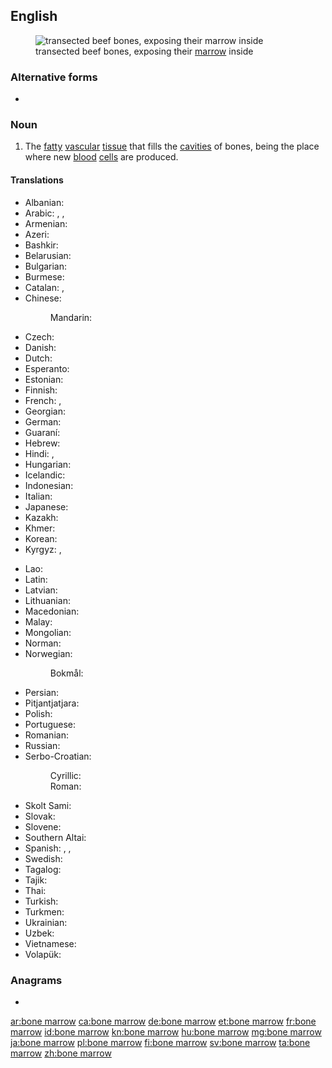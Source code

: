 ==English==
{{wikipedia}}
[[File:Markknochen-1.jpg|thumb|right|transected beef bones, exposing their [[marrow]] inside]]
===Alternative forms===
* {{l|en|bonemarrow}}

===Noun===
{{en-noun|head=[[bone]] [[marrow]]|-|s}}

# {{lb|en|anatomy}} The [[fatty]] [[vascular]] [[tissue]] that fills the [[cavities]] of bones, being the place where new [[blood]] [[cell]]s are produced.

====Translations====
{{trans-top|bone marrow}}
* Albanian: {{t+|sq|palcë|f}}
* Arabic: {{t|ar|نِقْي اَلْعَظْم|m}}, {{t|ar|نُخَاع العَظْم|m}}, {{t|ar|نِقْي|m}}
* Armenian: {{t+|hy|ոսկրածուծ|sc=Armn}}
* Azeri: {{t|az|sümük iliyi}}
* Bashkir: {{t|ba|елек|sc=Cyrl}}
* Belarusian: {{t|be|касця́вы мозг|m|sc=Cyrl}}
* Bulgarian: {{t|bg|ко́стен мо́зък|m|sc=Cyrl}}
* Burmese: {{t+|my|ရိုးတွင်းခြင်ဆီ|sc=Mymr}}
* Catalan: {{t|ca|medul·la òssia|f}}, {{t+|ca|bessó|m}}
* Chinese:
*: Mandarin: {{t+|cmn|骨髓|tr=gǔsuǐ|sc=Hani}}
* Czech: {{t+|cs|kostní dřeň|f}}
* Danish: {{t|da|knoglemarv}}
* Dutch: {{t+|nl|beenmerg|n}}
* Esperanto: {{t|eo|osta medolo}}
* Estonian: {{t+|et|luuüdi}}
* Finnish: {{t+|fi|luuydin}}
* French: {{t+|fr|moelle osseuse|f}}, {{t+|fr|moelle|f}}
* Georgian: {{t|ka|ძვლის ტვინი|sc=Geor}}
* German: {{t+|de|Knochenmark|n}}
* Guaraní: {{t|gn|karaku}}
* Hebrew: {{t+|he|מֹחַ עֶצֶם|m|tr=móaḥ 'étzem}}
* Hindi: {{t|hi|अस्थि मज्जा|f|sc=Deva}}, {{t+|hi|मज्जा|f|sc=Deva}}
* Hungarian: {{t+|hu|csontvelő}}
* Icelandic: {{t+|is|beinmergur|m}}
* Indonesian: {{t|id|sumsum tulang}}
* Italian: {{t|it|midollo osseo|m}}
* Japanese: {{t|ja|骨髄|tr=こつずい, kotsuzui}}
* Kazakh: {{t|kk|сүйек майы|sc=Cyrl}}
* Khmer: {{t-needed|km}}
* Korean: {{t+|ko|골수|sc=Kore}}
* Kyrgyz: {{t|ky|жиликтин чучугу|sc=Cyrl}}, {{t|ky|кемиктин майы|sc=Cyrl}}
{{trans-mid}}
* Lao: {{t|lo|ໄຂກະດູກ|sc=Laoo}}
* Latin: {{t|la|medulla ossium|f}}
* Latvian: {{t|lv|kaulu smadzenes|p}}
* Lithuanian: {{t|lt|kaulų čiulpai|p}}
* Macedonian: {{t|mk|коскена срж|f|sc=Cyrl}}
* Malay: {{t|ms|sumsum tulang}}
* Mongolian: {{t+|mn|чөмөг|sc=Cyrl}}
* Norman: {{t|nrf|moelle d'un os|f}}
* Norwegian:
*: Bokmål: {{t|nb|beinmerg}}
* Persian: {{t|fa|مغز استخوان|tr=mağz-e ostoxân|sc=fa-Arab}}
* Pitjantjatjara: {{t|pjt|nyuṉtjuṉ}}
* Polish: {{t|pl|szpik kostny|m}}
* Portuguese: {{t+|pt|medula óssea|f}}
* Romanian: {{t|ro|măduvă osoasă|f}}
* Russian: {{t|ru|ко́стный мозг|m}}
* Serbo-Croatian:
*: Cyrillic: {{t|sh|коштана срж|f}}
*: Roman: {{t|sh|koštana srž|f}}
* Skolt Sami: {{t|sms|õõđ}}
* Slovak: {{t|sk|kostná dreň|f}}
* Slovene: {{t|sl|kostni mozeg|m}}
* Southern Altai: {{t|alt|јилик|tr=cilik|sc=Cyrl}}
* Spanish: {{t+|es|meollo|m}}, {{t+|es|tuétano|m}}, {{t+|es|médula|f}}
* Swedish: {{t+|sv|benmärg|c}}
* Tagalog: {{t|tl|bulalo}}
* Tajik: {{t|tg|мағзи устухон}}
* Thai: {{t|th|ไขกระดูก|tr=kǎi grà-dùuk|sc=Thai}}
* Turkish: {{t|tr|kemik iliği}}
* Turkmen: {{t|tk|ýilik}}
* Ukrainian: {{t|uk|кістко́вий мо́зок|m|sc=Cyrl}}
* Uzbek: {{t+|uz|ilik}}
* Vietnamese: {{t|vi|tủy xương}}
* Volapük: {{t+|vo|pif}}
{{trans-bottom}}

===Anagrams===
* {{l|en|marrowbone}}

[[ar:bone marrow]]
[[ca:bone marrow]]
[[de:bone marrow]]
[[et:bone marrow]]
[[fr:bone marrow]]
[[id:bone marrow]]
[[kn:bone marrow]]
[[hu:bone marrow]]
[[mg:bone marrow]]
[[ja:bone marrow]]
[[pl:bone marrow]]
[[fi:bone marrow]]
[[sv:bone marrow]]
[[ta:bone marrow]]
[[zh:bone marrow]]